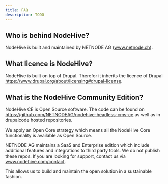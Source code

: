 ```yaml
---
title: FAQ
description: TODO
---
```


## Who is behind NodeHive?

NodeHive is built and maintained by NETNODE AG (www.netnode.ch).

## What licence is NodeHive?

NodeHive is built on top of Drupal. Therefor it inherits the licence of Drupal https://www.drupal.org/about/licensing#drupal-license.

## What is the NodeHive Community Edition?

NodeHive CE is Open Source software. The code can be found on https://github.com/NETNODEAG/nodehive-headless-cms-ce as well as in drupalcode hosted repositories.

We apply an Open Core strategy which means all the NodeHive Core functionality is available as Open Source.

NETNODE AG maintains a SaaS and Enterprise edition which include additional features and integrations to third party tools. We do not publish these repos. If you are looking for support, contact us via www.nodehive.com/contact.

This allows us to build and maintain the open solution in a sustainable fashion.
